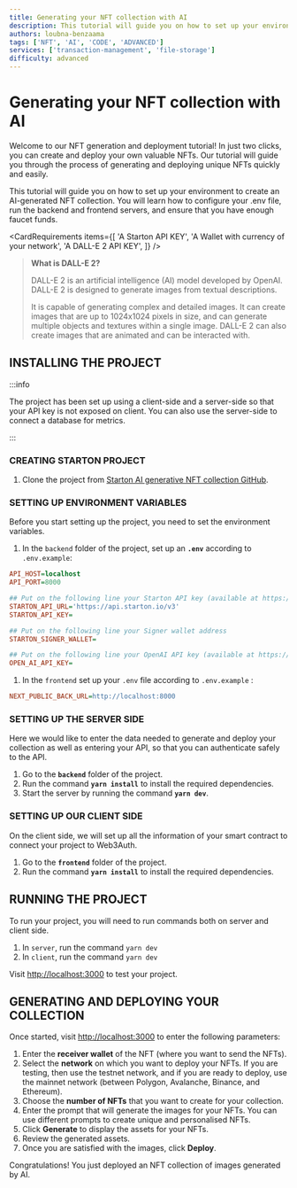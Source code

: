 ```yaml
---
title: Generating your NFT collection with AI
description: This tutorial will guide you on how to set up your environment to create an AI-generated NFT collection. You will learn how to configure your .env file, run the backend and frontend servers, and ensure that you have enough faucet funds.
authors: loubna-benzaama
tags: ['NFT', 'AI', 'CODE', 'ADVANCED']
services: ['transaction-management', 'file-storage']
difficulty: advanced
---
```


# Generating your NFT collection with AI

Welcome to our NFT generation and deployment tutorial! In just two clicks, you can create and deploy your own valuable NFTs. Our tutorial will guide you through the process of generating and deploying unique NFTs quickly and easily.

This tutorial will guide you on how to set up your environment to create an AI-generated NFT collection. You will learn how to configure your .env file, run the backend and frontend servers, and ensure that you have enough faucet funds.


<CardRequirements
items={[
'A Starton API KEY',
'A Wallet with currency of your network',
'A DALL-E 2 API KEY',
]}
/>


>**What is DALL-E 2?**
>
>DALL-E 2 is an artificial intelligence (AI) model developed by OpenAI. DALL-E 2 is designed to generate images from textual descriptions.
>
>It is capable of generating complex and detailed images. It can create images that are up to 1024x1024 pixels in size, and can generate multiple objects and textures within a single image. DALL-E 2 can also create images that are animated and can be interacted with.

## INSTALLING THE PROJECT

:::info

The project has been set up using a client-side and a server-side so that your API key is not exposed on client. You can also use the server-side to connect a database for metrics.

:::

### **CREATING STARTON PROJECT**

1. Clone the project from [Starton AI generative NFT collection GitHub](https://github.com/starton-io/AI-generated-NFT-collection).

### SETTING UP ENVIRONMENT VARIABLES

Before you start setting up the project, you need to set the environment variables.

1. In the `backend` folder of the project, set up an **`.env`** according to `.env.example`:

```ini
API_HOST=localhost
API_PORT=8000

## Put on the following line your Starton API key (available at https://app.starton.com)
STARTON_API_URL='https://api.starton.io/v3'
STARTON_API_KEY=

## Put on the following line your Signer wallet address
STARTON_SIGNER_WALLET=

## Put on the following line your OpenAI API key (available at https://platform.openai.com/account/api-keys)
OPEN_AI_API_KEY=
```
1. In the `frontend` set up your `.env` file according to `.env.example` :
```ini
NEXT_PUBLIC_BACK_URL=http://localhost:8000
````

### SETTING UP THE SERVER SIDE

Here we would like to enter the data needed to generate and deploy your collection as well as entering your API, so that you can authenticate safely to the API.

1. Go to the **`backend`** folder of the project.
2. Run the command **`yarn install`** to install the required dependencies.
3. Start the server by running the command **`yarn dev`**.

### SETTING UP OUR CLIENT SIDE

On the client side, we will set up all the information of your smart contract to connect your project to Web3Auth.

1. Go to the **`frontend`** folder of the project.
2. Run the command **`yarn install`** to install the required dependencies.

## RUNNING THE PROJECT

To run your project, you will need to run commands both on server and client side.

1. In `server`, run the command `yarn dev`
2. In `client`, run the command `yarn dev`

Visit [http://localhost:3000](http://localhost:3000/) to test your project.

## GENERATING AND DEPLOYING YOUR COLLECTION

Once started, visit [http://localhost:3000](http://localhost:3000/) to enter the following parameters:
1. Enter the **receiver wallet** of the NFT (where you want to send the NFTs).
2. Select the **network** on which you want to deploy your NFTs.
   If you are testing, then use the testnet network, and if you are ready to deploy, use the mainnet network (between Polygon, Avalanche, Binance, and Ethereum).
3. Choose the **number of NFTs** that you want to create for your collection.
4. Enter the prompt that will generate the images for your NFTs.
   You can use different prompts to create unique and personalised NFTs.
5. Click **Generate** to display the assets for your NFTs.
6. Review the generated assets.
7. Once you are satisfied with the images, click **Deploy**.

Congratulations! You just deployed an NFT collection of images generated by AI.

